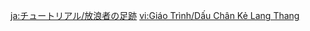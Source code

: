 {{Tutorial
|title    = Wanderer's Trail
|about    = Wanderer's Trail
|image1   = Tutorial Teleport Waypoint.png
|text1    = 1. Open the world map.<br>2. Select an unlocked {{Color|help|Teleport Waypoint}} to teleport to that location.
}}
<noinclude>
<!-- interwikis -->
[[ja:チュートリアル/放浪者の足跡]]
[[vi:Giáo Trình/Dấu Chân Kẻ Lang Thang]]
</noinclude>